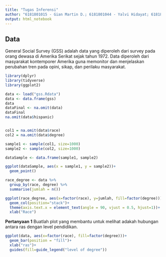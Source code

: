 ```yaml
---
title: "Tugas Inferensi"
author: "6181801015 - Gian Martin D.; 6181801044 - Yalvi Hidayat; 6181801077 - Bernadus Lukas"
output: html_notebook
---
```


## Data
General Social Survey (GSS) adalah data yang diperoleh dari survey pada orang dewasa di Amerika Serikat sejak tahun 1972. Data diperoleh dari masyarakat kontemporer Amerika guna memonitor dan menjelaskan perubahan tren pada opini, sikap, dan perilaku masyarakat.


```r
library(dplyr)
library(tidyverse)
library(ggplot2)

data <- load("gss.Rdata")
data <- data.frame(gss)
data
dataFinal <- na.omit(data)
dataFinal
na.omit(data$hispanic)


col1 = na.omit(data$race)
col2 = na.omit(data$degree)

sample1 <- sample(col1, size=1000)
sample2 <- sample(col2, size=1000)

dataSample <- data.frame(sample1, sample2)

ggplot(dataSample, aes(x = sample1, y = sample2))+
  geom_point()

race_degree <- data %>% 
  group_by(race, degree) %>%
  summarise(jumlah = n())

ggplot(race_degree, aes(x=factor(race), y=jumlah, fill=factor(degree)))+
  geom_col(position="stack")+
  theme(axis.text.x = element_text(angle = 90, vjust = 0.5, hjust=1))+
  xlab("Race")
```

**Pertanyaan 1** Buatlah plot yang membantu untuk melihat adakah hubungan antara ras dengan level pendidikan.
```r
ggplot(data, aes(x=factor(race), fill=factor(degree)))+
  geom_bar(position = "fill")+
  xlab("ras")+
  guides(fill=guide_legend("level of degree"))

```
